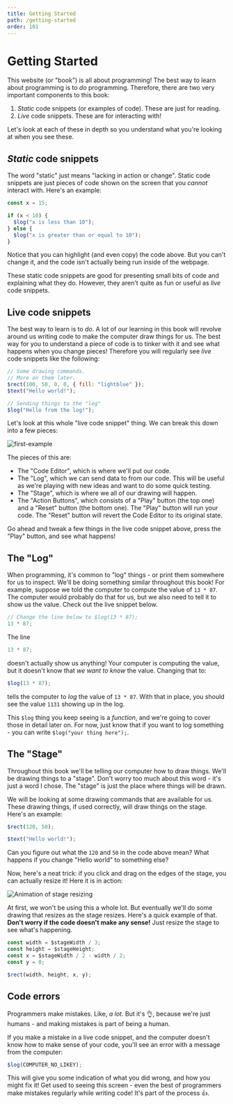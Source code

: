 ```yaml
---
title: Getting Started
path: /getting-started
order: 101
---
```

# Getting Started

This website (or "book") is all about programming! The best way to learn about programming is to _do_ programming. Therefore, there are two very important components to this book:

1. _Static_ code snippets (or examples of code). These are just for reading.
1. _Live_ code snippets. These are for interacting with!

Let's look at each of these in depth so you understand what you're looking at when you see these.

## _Static_ code snippets

The word "static" just means "lacking in action or change". Static code snippets are just pieces of code shown on the screen that you _cannot_ interact with. Here's an example:

```js
const x = 15;

if (x < 10) {
  $log("x is less than 10");
} else {
  $log("x is greater than or equal to 10");
}
```

Notice that you can highlight (and even copy) the code above. But you can't change it, and the code isn't actually being run inside of the webpage.

These static code snippets are good for presenting small bits of code and explaining what they do. However, they aren't quite as fun or useful as _live_ code snippets.

## Live code snippets

The best way to learn is to _do_. A lot of our learning in this book will revolve around us writing code to make the computer draw things for us. The best way for you to understand a piece of code is to tinker with it and see what happens when you change pieces! Therefore you will regularly see _live_ code snippets like the following:

```js live=true
// Some drawing commands.
// More on them later.
$rect(100, 50, 0, 0, { fill: "lightblue" });
$text("Hello world!");

// Sending things to the "log"
$log("Hello from the log!");
```

Let's look at this whole "live code snippet" thing. We can break this down into a few pieces:

![first-example](../assets/img/live-code-snippet-breakdown.png)


The pieces of this are:

- The "Code Editor", which is where we'll put our code.
- The "Log", which we can send data to from our code. This will be useful as we're playing with new ideas and want to do some quick testing.
- The "Stage", which is where we all of our drawing will happen.
- The "Action Buttons", which consists of a "Play" button (the top one) and a "Reset" button (the bottom one). The "Play" button will run your code. The "Reset" button will revert the Code Editor to its original state.

Go ahead and tweak a few things in the live code snippet above, press the "Play" button, and see what happens!

## The "Log"

When programming, it's common to "log" things - or print them somewhere for us to inspect. We'll be doing something similar throughout this book! For example, suppose we told the computer to compute the value of `13 * 87`. The computer would probably do that for us, but we also need to tell it to show us the value. Check out the live snippet below.

```js live=true
// Change the line below to $log(13 * 87);
13 * 87;
```

The line

```js
13 * 87;
```

doesn't actually show us anything! Your computer is computing the value, but it doesn't know that _we want to know_ the value. Changing that to:

```js
$log(13 * 87);
```

tells the computer to _log_ the value of `13 * 87`. With that in place, you should see the value `1131` showing up in the log.

This `$log` thing you keep seeing is a _function_, and we're going to cover those in detail later on. For now, just know that if you want to log something - you can write `$log("your thing here");`.

## The "Stage"

Throughout this book we'll be telling our computer how to draw things. We'll be drawing things to a "stage". Don't worry too much about this word - it's just a word I chose. The "stage" is just the place where things will be drawn.

We will be looking at some drawing commands that are available for us. These drawing things, if used correctly, will draw things on the stage. Here's an example:

```js live=true
$rect(120, 50);

$text("Hello world!");
```

Can you figure out what the `120` and `50` in the code above mean? What happens if you change "Hello world" to something else?

Now, here's a neat trick: if you click and drag on the edges of the stage, you can actually resize it! Here it is in action:

![Animation of stage resizing](../assets/img/stage-resize.gif)


At first, we won't be using this a whole lot. But eventually we'll do some drawing that resizes as the stage resizes. Here's a quick example of that. **Don't worry if the code doesn't make any sense!** Just resize the stage to see what's happening.

```js live=true
const width = $stageWidth / 3;
const height = $stageHeight;
const x = $stageWidth / 2 - width / 2;
const y = 0;

$rect(width, height, x, y);
```

## Code errors

Programmers make mistakes. Like, _a lot_. But it's :ok_hand:, because we're just humans - and making mistakes is part of being a human.

If you make a mistake in a live code snippet, and the computer doesn't know how to make sense of your code, you'll see an error with a message from the computer:

```js live=true
$log(COMPUTER_NO_LIKEY);
```

This will give you some indication of what you did wrong, and how you might fix it! Get used to seeing this screen - even the best of programmers make mistakes regularly while writing code! It's part of the process :+1:.
